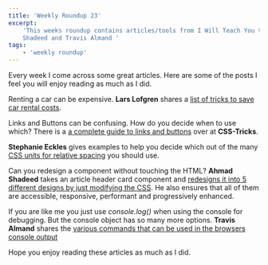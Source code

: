 ```yaml
---
title: 'Weekly Roundup 23'
excerpt:
    'This weeks roundup contains articles/tools from I Will Teach You to be Rich, CSS-Tricks, Stephanie Eckles, Ahmad
    Shadeed and Travis Almand '
tags:
    - 'weekly roundup'
---
```


Every week I come across some great articles. Here are some of the posts I feel you will enjoy reading as much as I did.

Renting a car can be expensive. **Lars Lofgren** shares a
[list of tricks to save car rental costs](https://www.iwillteachyoutoberich.com/blog/how-to-find-cheap-car-rental/).

Links and Buttons can be confusing. How do you decide when to use which? There is a
[a complete guide to links and buttons](https://css-tricks.com/a-complete-guide-to-links-and-buttons/) over at
**CSS-Tricks**.

**Stephanie Eckles** gives examples to help you decide which out of the many
[CSS units for relative spacing](https://dev.to/5t3ph/guide-to-css-units-for-relational-spacing-1mj5) you should use.

Can you redesign a component without touching the HTML? **Ahmad Shadeed** takes an article header card component and
[redesigns it into 5 different designs by just modifying the CSS](https://ishadeed.com/article/same-html-different-css/).
He also ensures that all of them are accessible, responsive, performant and progressively enhanced.

If you are like me you just use _console.log()_ when using the console for debugging. But the console object has so many
more options. **Travis Almand** shares the
[various commands that can be used in the browsers console output](https://css-tricks.com/a-guide-to-console-commands/)

Hope you enjoy reading these articles as much as I did.
